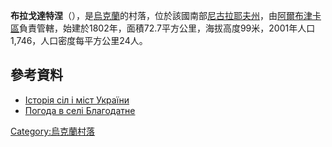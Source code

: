{{coord|47|59|45|N|31|8|48|E|scale:100000|display=title}}

'''布拉戈達特涅'''（{{lang-uk|Благодатне}}），是[[烏克蘭|烏克蘭]]的村落，位於該國南部[[尼古拉耶夫州|尼古拉耶夫州]]，由[[阿爾布津卡區|阿爾布津卡區]]負責管轄，始建於1802年，面積72.7平方公里，海拔高度99米，2001年人口1,746，人口密度每平方公里24人。

==參考資料==
* [https://web.archive.org/web/20101012114257/http://www.igsu.org.ua/Nikolaevskaja.obl/Arbuzinskij.rajon/Blagodatnoe.html Історія сіл і міст України]
* [http://weather.in.ua/ua/nikolaevskaja/1474 Погода в селі Благодатне] {{Wayback|url=http://weather.in.ua/ua/nikolaevskaja/1474 |date=20160607001326 }}

{{Ukraine-geo-stub}}
[[Category:烏克蘭村落|Category:烏克蘭村落]]